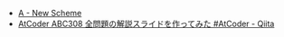 
<Meta title="ABC308/ABC308-A" />
<Slide src={Png} layout="fullscreen" label="ABC308 A - New Scheme" />

- [A \- New Scheme](https://atcoder.jp/contests/abc308/tasks/abc308_a)
- [AtCoder ABC308 全問題の解説スライドを作ってみた \#AtCoder \- Qiita](https://qiita.com/hossie/items/8d182f642e169a4e145d)
